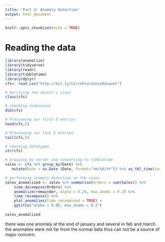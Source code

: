 ---
title: 'Part 4: Anomaly Detection'
output: html_document
---

```{r setup, include=FALSE}
knitr::opts_chunk$set(echo = TRUE)
```

# Reading the data

```{r}
library(anomalize)
library(tidyverse)
library(readr)
library(tibbletime)
library(dplyr)
cfs<- read_csv("http://bit.ly/CarreFourSalesDataset")
```
```{r}
# Verifying the object's class
class(cfs)
```
```{r}
# checking dimensions
dim(cfs)
```
```{r}
# Previewing our first 5 entries
head(cfs,5) 
```
```{r}
# Previewing our last 5 entries
tail(cfs,5) 
```
```{r}
# checking datatypes
str(cfs)
```
```{r}
# Grouping by server and converting to tibbletime
sales <- cfs %>% group_by(Date) %>%
   mutate(Date = as.Date (Date, format="%m/%d/%Y")) %>% as_tbl_time(index = Date)
```
```{r}
# performing anomaly detection on the sales 
sales_anomalized <- sales %>% summarise(Orders = sum(Sales)) %>%
    time_decompose(Orders) %>%
    anomalize(remainder, alpha = 0.25, max_anoms = 0.2) %>%
    time_recompose() %>%
    plot_anomalies(time_recomposed = TRUE) +
    ggtitle("alpha = 0.05, max_anoms = 0.2")
    
sales_anomalized
```
there was one anomaly at the end of january and several in feb and march. the anomalies were not far from the normal data thus can not be a source of major concern.